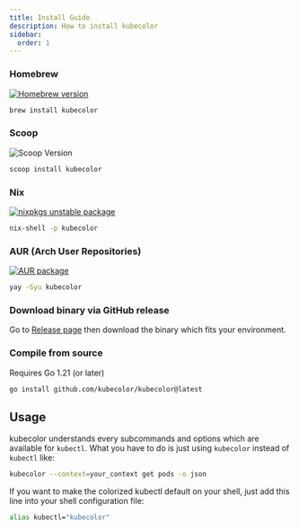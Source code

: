 ```yaml
---
title: Install Guide
description: How to install kubecolor
sidebar:
  order: 1
---
```



### Homebrew

[![Homebrew version](https://repology.org/badge/version-for-repo/homebrew/kubecolor.svg)](https://repology.org/project/kubecolor/versions)

```sh
brew install kubecolor
```

### Scoop

![Scoop Version](https://img.shields.io/scoop/v/kubecolor?label=Scoop%2FMain&color=4cc61f)

```sh
scoop install kubecolor
```

### Nix

[![nixpkgs unstable package](https://repology.org/badge/version-for-repo/nix_unstable/kubecolor.svg)](https://repology.org/project/kubecolor/versions)

```sh
nix-shell -p kubecolor
```

### AUR (Arch User Repositories)

[![AUR package](https://repology.org/badge/version-for-repo/aur/kubecolor.svg)](https://repology.org/project/kubecolor/versions)

```sh
yay -Syu kubecolor
```

### Download binary via GitHub release

Go to [Release page](https://github.com/kubecolor/kubecolor/releases) then download the binary which fits your environment.

### Compile from source

Requires Go 1.21 (or later)

```sh
go install github.com/kubecolor/kubecolor@latest
```

## Usage

kubecolor understands every subcommands and options which are available for `kubectl`. What you have to do is just using `kubecolor`
instead of `kubectl` like:

```sh
kubecolor --context=your_context get pods -o json
```

If you want to make the colorized kubectl default on your shell, just add this line into your shell configuration file:

```sh
alias kubectl="kubecolor"
```